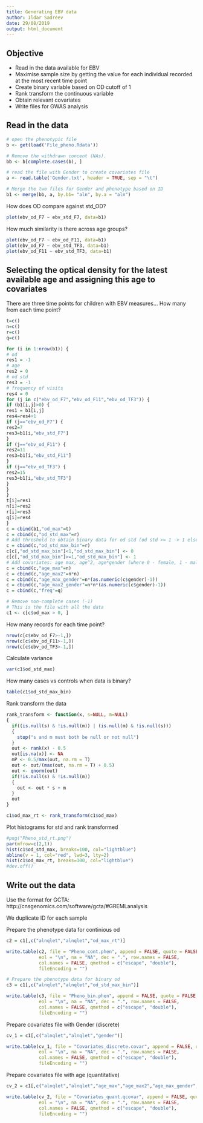 ```yaml
---
title: Generating EBV data
author: Ildar Sadreev
date: 29/08/2019
output: html_document
---
```



## Objective

- Read in the data available for EBV
- Maximise sample size by getting the value for each individual recorded at the most recent time point
- Create binary variable based on OD cutoff of 1
- Rank transform the continuous variable
- Obtain relevant covariates
- Write files for GWAS analysis



## Read in the data

```r
# open the phenotypic file
b <- get(load('File_pheno.Rdata'))

# Remove the withdrawn concent (NAs).
bb <- b[complete.cases(b), ]

# read the file with Gender to create covariates file
a <- read.table('Gender.txt', header = TRUE, sep = "\t")

# Merge the two files for Gender and phenotype based on ID
b1 <- merge(bb, a, by.bb= "aln", by.a = "aln")
```


How does OD compare against std_OD?


```r
plot(ebv_od_F7 ~ ebv_std_F7, data=b1)
```

How much similarity is there across age groups?


```r
plot(ebv_od_F7 ~ ebv_od_F11, data=b1)
plot(ebv_od_F7 ~ ebv_std_TF3, data=b1)
plot(ebv_od_F11 ~ ebv_std_TF3, data=b1)

```


## Selecting the optical density for the latest available age and assigning this age to covariates

There are three time points for children with EBV measures... How many from each time point?


```r

t=c()
n=c()
r=c()
q=c()

for (i in 1:nrow(b1)) {
# od
res1 = -1
# age
res2 = 0
# od std
res3 = -1
# frequency of visits
res4 = 0
for (j in c("ebv_od_F7","ebv_od_F11","ebv_od_TF3")) {
if (b1[i,j]>0) {
res1 = b1[i,j]
res4=res4+1
if (j=="ebv_od_F7") {
res2=7
res3=b1[i,"ebv_std_F7"]
}
if (j=="ebv_od_F11") {
res2=11
res3=b1[i,"ebv_std_F11"]
}
if (j=="ebv_od_TF3") {
res2=15
res3=b1[i,"ebv_std_TF3"]
}
}
}
t[i]=res1
n[i]=res2
r[i]=res3
q[i]=res4
}
c = cbind(b1,"od_max"=t)
c = cbind(c,"od_std_max"=r)
# Add threshold to obtain binary data for od std (od std >= 1 -> 1 else od std < 1 -> 0)
c = cbind(c,"od_std_max_bin"=r)
c[c[,"od_std_max_bin"]<1,"od_std_max_bin"] <- 0
c[c[,"od_std_max_bin"]>=1,"od_std_max_bin"] <- 1
# Add covariates: age max, age^2, age*gender (where 0 - female, 1 - male), age^2*gender), frequency of visits
c = cbind(c,"age_max"=n)
c = cbind(c,"age_max2"=n*n)
c = cbind(c,"age_max_gender"=n*(as.numeric(c$gender)-1))
c = cbind(c,"age_max2_gender"=n*n*(as.numeric(c$gender)-1))
c = cbind(c,"freq"=q)

# Remove non-complete cases (-1)
# This is the file with all the data
c1 <- c[c$od_max > 0, ]

```

How many records for each time point?

```r
nrow(c[c$ebv_od_F7>-1,])
nrow(c[c$ebv_od_F11>-1,])
nrow(c[c$ebv_od_TF3>-1,])

```


Calculate variance

```r
var(c1$od_std_max)
```


How many cases vs controls when data is binary?


```r
table(c1$od_std_max_bin)

```




Rank transform the data



```r
rank_transform <- function(x, s=NULL, m=NULL)
{
  if((is.null(s) & !is.null(m)) | (is.null(m) & !is.null(s)))
  {
    stop("s and m must both be null or not null")
  }
  out <- rank(x) - 0.5
  out[is.na(x)] <- NA
  mP <- 0.5/max(out, na.rm = T)
  out <- out/(max(out, na.rm = T) + 0.5)
  out <- qnorm(out)
  if(!is.null(s) & !is.null(m))
  {
    out <- out * s + m
  }
  out
}

c1$od_max_rt <- rank_transform(c1$od_max)
```

Plot histograms for std and rank transformed

```r

#png("Pheno_std_rt.png") 
par(mfrow=c(2,1))
hist(c1$od_std_max, breaks=100, col="lightblue")
abline(v = 1, col="red", lwd=3, lty=2)
hist(c1$od_max_rt, breaks=100, col="lightblue")
#dev.off()

```



## Write out the data

Use the format for GCTA: http://cnsgenomics.com/software/gcta/#GREMLanalysis

We duplicate ID for each sample

Prepare the phenotype data for continious od


```r
c2 = c1[,c("alnqlet","alnqlet","od_max_rt")]

write.table(c2, file = "Pheno_cont.phen", append = FALSE, quote = FALSE, sep = "\t",
            eol = "\n", na = "NA", dec = ".", row.names = FALSE,
            col.names = FALSE, qmethod = c("escape", "double"),
            fileEncoding = "")

# Prepare the phenotype data for binary od
c3 = c1[,c("alnqlet","alnqlet","od_std_max_bin")]

write.table(c3, file = "Pheno_bin.phen", append = FALSE, quote = FALSE, sep = "\t",
            eol = "\n", na = "NA", dec = ".", row.names = FALSE,
            col.names = FALSE, qmethod = c("escape", "double"),
            fileEncoding = "")

```


Prepare covariates file with Gender (discrete)


```r
cv_1 = c1[,c("alnqlet","alnqlet","gender")]

write.table(cv_1, file = "Covariates_discrete.covar", append = FALSE, quote = FALSE, sep = "\t",
            eol = "\n", na = "NA", dec = ".", row.names = FALSE,
            col.names = FALSE, qmethod = c("escape", "double"),
            fileEncoding = "")

```

Prepare covariates file with age (quantitative)


```r
cv_2 = c1[,c("alnqlet","alnqlet","age_max","age_max2","age_max_gender","age_max2_gender","freq")]

write.table(cv_2, file = "Covariates_quant.qcovar", append = FALSE, quote = FALSE, sep = "\t",
            eol = "\n", na = "NA", dec = ".", row.names = FALSE,
            col.names = FALSE, qmethod = c("escape", "double"),
            fileEncoding = "")
```
